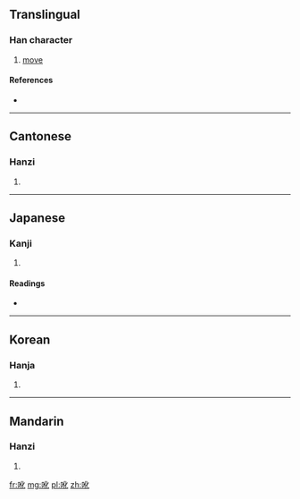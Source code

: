 ==Translingual==

===Han character===
{{Han char|rn=30|rad=口|as=04|sn=7|four=6101<sub>0</sub>|canj=口人心 (ROP)}}

# [[move]]

====References====
* {{Han ref|kx=0178.120|dkj=03348|dj=0395.170|hdz=10590.050|uh=542A|ud=21546|bh=CA78|bd=51832}}

----

==Cantonese==

===Hanzi===
{{yue-hanzi|jyut=|y=ngo4}}

# {{defn|lang=yue|sort=口04}}

----

==Japanese==

===Kanji===
{{ja-kanji|grade=|rs=口04}}

# {{defn|lang=ja|sort=口04}}

====Readings====
* {{ja-readings|on=[[ぐう]] (gū), [[げ]] (ge)|kun=[[うごく]] (ugoku), [[かえる]] (kaeru), [[かわる]] (kawaru)}}

----

==Korean==

===Hanja===
{{ko-hanja|hangeul=와|rv=wa|mr=wa}}

# {{defn|lang=ko|sort=口04}}

----

==Mandarin==

===Hanzi===
{{cmn-hanzi|pin=[[é]] ([[e2]])|wg=o<sup>2</sup>}}

# {{defn|lang=cmn|sort=口04}}

[[fr:吪]]
[[mg:吪]]
[[pl:吪]]
[[zh:吪]]